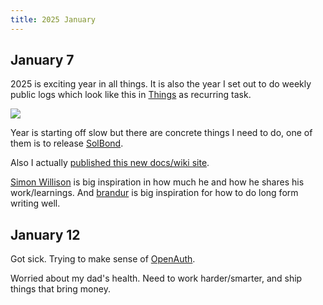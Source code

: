 ```yaml
---
title: 2025 January
---
```


## January 7

2025 is exciting year in all things. It is also the year I set out to do weekly public logs which look like this in [Things](https://culturedcode.com/things) as recurring task.

![](https://storage.ronin.co/spa_tjx1cghqk8ngbjws/3c616c48-863a-45b5-88f6-bea7c4e4d6a3)

Year is starting off slow but there are concrete things I need to do, one of them is to release [SolBond](https://github.com/solbond/solbond).

Also I actually [published this new docs/wiki site](https://x.com/nikitavoloboev/status/1876279218763674056).

[Simon Willison](https://simonwillison.net) is big inspiration in how much he and how he shares his work/learnings. And [brandur](https://brandur.org) is big inspiration for how to do long form writing well.

## January 12

Got sick. Trying to make sense of [OpenAuth](https://openauth.js.org).

Worried about my dad's health. Need to work harder/smarter, and ship things that bring money.
